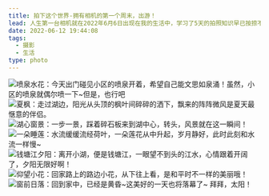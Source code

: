 ```yaml
---
title: 拍下这个世界-拥有相机的第一个周末，出游！
lead: 人生第一台相机就在2022年6月6日出现在我的生活中，学习了5天的拍照知识早已按捺不住，周六拍摄影集分享！
date: 2022-06-12 19:44:08
tags:
  - 摄影
  - 生活
type: photo
---
```


![喷泉水花：今天出门碰见小区的喷泉开着，希望自己能文思如泉涌！虽然，小区的喷泉就偶尔喷一下~但是，也行吧](./assets/喷泉水花.jpg)
![夏枫：走过湖边，阳光从头顶的枫叶间碎碎的洒下，飘来的阵阵微风是夏天最惬意的伴侣。](./assets/夏枫.jpg)
![湖心窗景：一步一景，踩着碎石板来到湖中心，转头，风景就在这一瞬间！](./assets/湖心窗景.jpg)
![一朵睡莲：水流缓缓流经荷叶，一朵莲花从中升起，岁月静好，此时此刻和水流一样慢~](./assets/一朵睡莲.jpg)
![钱塘江夕阳：离开小湖，便是钱塘江，一眼望不到头的江水，心情跟着开阔了，夕阳无限好啊！](./assets/钱塘江夕阳.jpg)
![仰望小花：回家路上的路边小花，从下往上看，是和平时不一样的美丽哦！](./assets/仰望小花花.jpg)
![窗前日落：回到家中，已经是黄昏~这美好的一天也将落幕了~ 拜拜，太阳！](./assets/窗前日落.jpg)